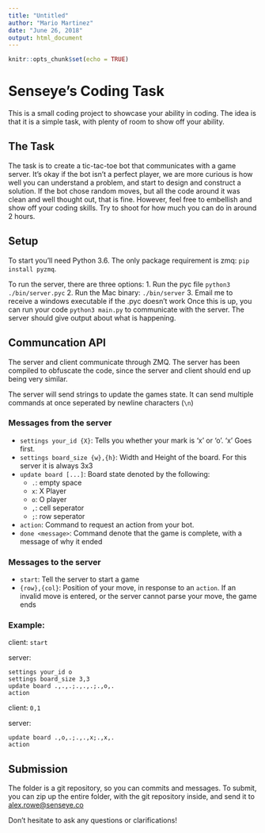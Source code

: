 ---
title: "Untitled"
author: "Mario Martinez"
date: "June 26, 2018"
output: html_document
---

```{r setup, include=FALSE}
knitr::opts_chunk$set(echo = TRUE)
```

# Senseye's Coding Task

This is a small coding project to showcase your ability in coding. The idea
is that it is a simple task, with plenty of room to show off your ability.

## The Task
The task is to create a tic-tac-toe bot that communicates with a game server.
It's okay if the bot isn't a perfect player, we are more curious is how well
you can understand a problem, and start to design and construct a solution. If
the bot chose random moves, but all the code around it was clean and well thought out,
that is fine. However, feel free to embellish and show off your coding skills.
Try to shoot for how much you can do in around 2 hours.

## Setup
To start you'll need Python 3.6.
The only package requirement is zmq: `pip install pyzmq`.

To run the server, there are three options:
    1. Run the pyc file `python3 ./bin/server.pyc`
    2. Run the Mac binary: `./bin/server`
    3. Email me to receive a windows executable if the .pyc doesn't work
Once this is up, you can run your code `python3 main.py` to communicate with the server.
The server should give output about what is happening.

## Communcation API
The server and client communicate through ZMQ. The server has been compiled
to obfuscate the code, since the server and client should end up being very similar.

The server will send strings to update the games state. It can send multiple commands at
once seperated by newline characters (`\n`)

### Messages from the server
- `settings your_id {X}`: Tells you whether your mark is 'x' or 'o'. 'x' Goes first.
- `settings board_size {w},{h}`: Width and Height of the board. For this server it is always 3x3
- `update board [...]`: Board state denoted by the following:
    - `.`: empty space
    - `x`: X Player
    - `o`: O player
    - `,`: cell seperator
    - `;`: row seperator
- `action`: Command to request an action from your bot.
- `done <message>`: Command denote that the game is complete, with a message of why it ended

### Messages to the server
- `start`: Tell the server to start a game
- `{row},{col}`: Position of your move, in response to an `action`. If an invalid move is entered,
or the server cannot parse your move, the game ends

### Example:
client: `start`

server:
```
settings your_id o
settings board_size 3,3
update board .,.,.;.,.,.;.,o,.
action
```

client: `0,1`

server:
```
update board .,o,.;.,.,x;.,x,.
action
```

## Submission
The folder is a git repository, so you can commits and messages.
To submit, you can zip up the entire folder, with the git repository inside,
and send it to [alex.rowe@senseye.co](alex.rowe@senseye.co)

Don't hesitate to ask any questions or clarifications!
